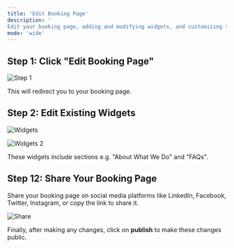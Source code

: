```yaml
---
title: 'Edit Booking Page'
description: '
Edit your booking page, adding and modifying widgets, and customizing the appearance of your page.'
mode: 'wide'
---
```


## Step 1: Click "Edit Booking Page"

![Step 1](https://usercontent.in.prod.clueso.io/ebbf25da-f06e-4e91-8b05-b5f8e12127c5/b62e0b63-91a0-48f0-9ab7-b4068910f99d/52dde77d-a3fb-472d-8a15-4c370a09f52a/images/8eb161af-0e4a-4b0d-a0a9-d1aa2849fc4d.png)

This will redirect you to your booking page.

## Step 2: Edit Existing Widgets

![Widgets](https://usercontent.in.prod.clueso.io/ebbf25da-f06e-4e91-8b05-b5f8e12127c5/b62e0b63-91a0-48f0-9ab7-b4068910f99d/52dde77d-a3fb-472d-8a15-4c370a09f52a/images/b8939946-5b2c-47f9-9245-ec96ec43ab65.png)

![Widgets 2](https://usercontent.in.prod.clueso.io/ebbf25da-f06e-4e91-8b05-b5f8e12127c5/b62e0b63-91a0-48f0-9ab7-b4068910f99d/52dde77d-a3fb-472d-8a15-4c370a09f52a/images/21264579-761d-4de2-b594-e11b87ae642f.png)

These widgets include sections e.g. "About What We Do" and "FAQs".

## Step 12: Share Your Booking Page

Share your booking page on social media platforms like LinkedIn, Facebook, Twitter, Instagram, or copy the link to share it.

![Share](https://usercontent.in.prod.clueso.io/ebbf25da-f06e-4e91-8b05-b5f8e12127c5/b62e0b63-91a0-48f0-9ab7-b4068910f99d/52dde77d-a3fb-472d-8a15-4c370a09f52a/images/b7f526bd-2877-411b-b944-7b1171b9e27a.png)

Finally, after making any changes, click on **publish** to make these changes public.